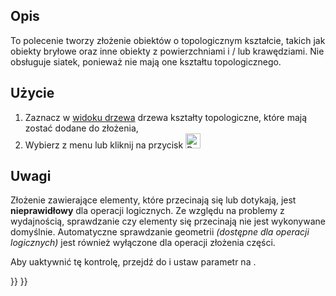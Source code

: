 <languages/>

{{Docnav/pl
|[[Part_ProjectionOnSurface/pl|Rzutowanie na powierzchni]]
|[[Part_ExplodeCompound/pl|Rozbij złożenie]]
|[[Part_Workbench/pl|środowisko pracy Część]]
|IconL=Part_ProjectionOnSurface.svg
|IconR=Part_ExplodeCompound.svg
|IconC=Workbench_Part.svg
}}

{{GuiCommand/pl
|Name=Part Compound‏‎
|Name/pl=Część: Utwórz kształt złożony
|MenuLocation=Część → Złożenie → Utwórz kształt złożony
|Workbenches=[[Part_Workbench/pl|Część]]
|Version=0.14
|SeeAlso=[[Part_Fuse/pl|Suma]], [[Part_CompoundFilter/pl|Filtr złożeń]], [[Part_ExplodeCompound/pl|Rozbij złożenie]]
}}

<span id="Description"></span>
==Opis==

To polecenie tworzy złożenie obiektów o topologicznym kształcie, takich jak obiekty bryłowe oraz inne obiekty z powierzchniami i / lub krawędziami. Nie obsługuje siatek, ponieważ nie mają one kształtu topologicznego.

<span id="Usage"></span>
==Użycie==

# Zaznacz w [[Tree_view/pl|widoku drzewa]] drzewa kształty topologiczne, które mają zostać dodane do złożenia,
# Wybierz z menu {{MenuCommand|Część → Złożenie → Utwórz kształt złożony}} lub kliknij na przycisk [[Image:Part_Compound.svg|24px|link=Part_Compound/pl]]

<span id="Notes"></span>
==Uwagi==

Złożenie zawierające elementy, które przecinają się lub dotykają, jest '''nieprawidłowy''' dla operacji logicznych. Ze względu na problemy z wydajnością, sprawdzanie czy elementy się przecinają nie jest wykonywane domyślnie. Automatyczne sprawdzanie geometrii ''(dostępne dla operacji logicznych)'' jest również wyłączone dla operacji złożenia części.

Aby uaktywnić tę kontrolę, przejdź do {{MenuCommand|Narzędzia → Edycja Parametrów → Preferences... → Mod → Part → CheckGeometry → RunBOPCheck}} i ustaw parametr na {{incode|true}}.


{{Docnav/pl
|[[Part_ProjectionOnSurface/pl|Rzutowanie na powierzchni]]
|[[Part_ExplodeCompound/pl|Rozbij złożenie]]
|[[Part_Workbench/pl|środowisko pracy Część]]
|IconL=Part_ProjectionOnSurface.svg
|IconR=Part_ExplodeCompound.svg
|IconC=Workbench_Part.svg
}}

{{Part_Tools_navi{{#translation:}}}}
{{Userdocnavi{{#translation:}}}}